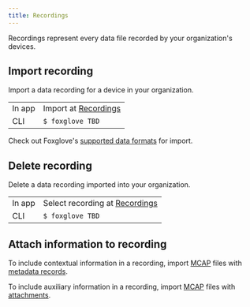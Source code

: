 ```yaml
---
title: Recordings
---
```


Recordings represent every data file recorded by your organization's devices.

## Import recording

Import a data recording for a device in your organization.

|        |                                                                 |
| ------ | --------------------------------------------------------------- |
| In app | Import at [Recordings](https://console.foxglove.dev/recordings) |
| CLI    | `$ foxglove TBD`                                                |

Check out Foxglove's [supported data formats](TBD) for import.

## Delete recording

Delete a data recording imported into your organization.

|        |                                                                           |
| ------ | ------------------------------------------------------------------------- |
| In app | Select recording at [Recordings](https://console.foxglove.dev/recordings) |
| CLI    | `$ foxglove TBD`                                                          |

## Attach information to recording

To include contextual information in a recording, import [MCAP](https://mcap.dev) files with [metadata records](TBD).

To include auxiliary information in a recording, import [MCAP](https://mcap.dev) files with [attachments](TBD).
